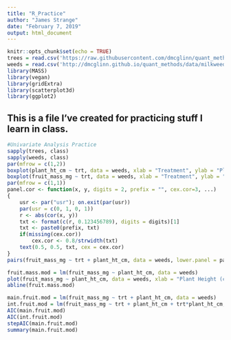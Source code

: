 ```yaml
---
title: "R_Practice"
author: "James Strange"
date: "February 7, 2019"
output: html_document
---
```


```r
knitr::opts_chunk$set(echo = TRUE)
trees = read.csv('https://raw.githubusercontent.com/dmcglinn/quant_methods/gh-pages/data/treedata_subset.csv')
weeds = read.csv('http://dmcglinn.github.io/quant_methods/data/milkweeds.csv')
library(MASS)
library(vegan)
library(gridExtra)
library(scatterplot3d)
library(ggplot2)
```

## This is a file I've created for practicing stuff I learn in class. 

```r
#Univariate Analysis Practice
sapply(trees, class)
sapply(weeds, class)
par(mfrow = c(1,2))
boxplot(plant_ht_cm ~ trt, data = weeds, xlab = "Treatment", ylab = "Plant Height (cm)", main = "Treatment vs. Plant Height")
boxplot(fruit_mass_mg ~ trt, data = weeds, xlab = "Treatment", ylab = "Fruit Mass (mg)", main = "Treatment vs Fruit Mass")
par(mfrow = c(1,1))
panel.cor <- function(x, y, digits = 2, prefix = "", cex.cor=3, ...)
{
    usr <- par("usr"); on.exit(par(usr))
    par(usr = c(0, 1, 0, 1))
    r <- abs(cor(x, y))
    txt <- format(c(r, 0.123456789), digits = digits)[1]
    txt <- paste0(prefix, txt)
    if(missing(cex.cor)) 
        cex.cor <- 0.8/strwidth(txt)
    text(0.5, 0.5, txt, cex = cex.cor)
}
pairs(fruit_mass_mg ~ trt + plant_ht_cm, data = weeds, lower.panel = panel.smooth, upper.panel = panel.cor)

```


```r
fruit.mass.mod = lm(fruit_mass_mg ~ plant_ht_cm, data = weeds)
plot(fruit_mass_mg ~ plant_ht_cm, data = weeds, xlab = "Plant Height (cm)", ylab = "Fruit Mass (mg)", main = "Plant Height vs. Fruit Mass")
abline(fruit.mass.mod)
```

```r
main.fruit.mod = lm(fruit_mass_mg ~ trt + plant_ht_cm, data = weeds)
int.fruit.mod = lm(fruit_mass_mg ~ trt + plant_ht_cm + trt*plant_ht_cm, data = weeds)
AIC(main.fruit.mod)
AIC(int.fruit.mod)
stepAIC(main.fruit.mod)
summary(main.fruit.mod)
```






